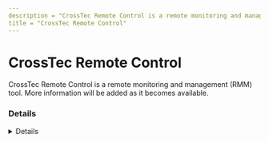 ```yaml
---
description = "CrossTec Remote Control is a remote monitoring and management (RMM) tool. More information will be added as it becomes available."
title = "CrossTec Remote Control"
---
```




# CrossTec Remote Control

CrossTec Remote Control is a remote monitoring and management (RMM) tool. More information will be added as it becomes available.

### Details
<Details author={""}
         category={""}
         created={""}
         website={""}
         lastModified={"2/7/2024"}
         privileges={""}
         free={ "" }
         verification={""}
/>

#### Installation Paths
<Card code={ ["PCIVIDEO.EXE", "supporttool.exe"] }/>





### Forensic Artifacts




#### Network Artifacts
<EuiSpacer size="xl"/>
<NetworkArtifactsTable data={ [{"Description": "Known remote domains", "Domains": ["user_managed", "crosstecsoftware.com/remotecontrol"], "Ports": []}] }/>




### Detections
- Detects potential network activity of CrossTec Remote Control RMM tool
  - [Sigma Rule](https://github.com/magicsword-io/LOLRMM/blob/main/detections/sigma/crosstec_remote_control_network_sigma.yml)
- Detects potential processes activity of CrossTec Remote Control RMM tool
  - [Sigma Rule](https://github.com/magicsword-io/LOLRMM/blob/main/detections/sigma/crosstec_remote_control_processes_sigma.yml)

### References
- [www.crosstecsoftware.com/supporthome.html - domain DOA 2/1/2024](www.crosstecsoftware.com/supporthome.html - domain DOA 2/1/2024)

